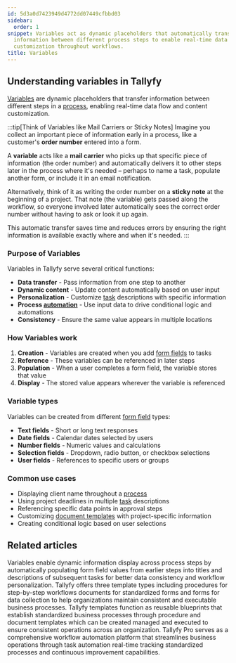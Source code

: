 ```yaml
---
id: 5d3a0d7423949d4772dd07449cfbbd03
sidebar:
  order: 1
snippet: Variables act as dynamic placeholders that automatically transfer and display
  information between different process steps to enable real-time data flow and content
  customization throughout workflows.
title: Variables
---
```


## Understanding variables in Tallyfy

[Variables](/products/pro/documenting/templates/variables/) are dynamic placeholders that transfer information between different steps in a [process](/products/pro/tracking-and-tasks/processes/), enabling real-time data flow and content customization.

:::tip[Think of Variables like Mail Carriers or Sticky Notes]
Imagine you collect an important piece of information early in a process, like a customer's **order number** entered into a form.

A **variable** acts like a **mail carrier** who picks up that specific piece of information (the order number) and automatically delivers it to other steps later in the process where it's needed – perhaps to name a task, populate another form, or include it in an email notification.

Alternatively, think of it as writing the order number on a **sticky note** at the beginning of a project. That note (the variable) gets passed along the workflow, so everyone involved later automatically sees the correct order number without having to ask or look it up again.

This automatic transfer saves time and reduces errors by ensuring the right information is available exactly where and when it's needed.
:::

### Purpose of Variables

Variables in Tallyfy serve several critical functions:

- **Data transfer** - Pass information from one step to another
- **Dynamic content** - Update content automatically based on user input
- **Personalization** - Customize [task](/products/pro/tracking-and-tasks/tasks/) descriptions with specific information
- **Process [automation](/products/pro/documenting/templates/automations/)** - Use input data to drive conditional logic and automations
- **Consistency** - Ensure the same value appears in multiple locations

### How Variables work

1. **Creation** - Variables are created when you add [form fields](/products/pro/tracking-and-tasks/tasks/what-are-form-fields-in-tallyfy/) to tasks
2. **Reference** - These variables can be referenced in later steps
3. **Population** - When a user completes a form field, the variable stores that value
4. **Display** - The stored value appears wherever the variable is referenced

### Variable types

Variables can be created from different [form field](/products/pro/tracking-and-tasks/tasks/what-are-form-fields-in-tallyfy/) types:

- **Text fields** - Short or long text responses
- **Date fields** - Calendar dates selected by users
- **Number fields** - Numeric values and calculations
- **Selection fields** - Dropdown, radio button, or checkbox selections
- **User fields** - References to specific users or groups

### Common use cases

- Displaying client name throughout a [process](/products/pro/tracking-and-tasks/processes/)
- Using project deadlines in multiple [task](/products/pro/tracking-and-tasks/tasks/) descriptions
- Referencing specific data points in approval steps
- Customizing [document templates](/products/pro/documenting/documents/) with project-specific information
- Creating conditional logic based on user selections


<PageTree />


## Related articles
<CardGrid>
<LinkTitleCard header="<b>Variables > Insert variables</b>" href="/products/pro/documenting/templates/variables/how-can-i-use-insert-variables-in-tallyfy/" > Variables enable dynamic information display across process steps by automatically populating form field values from earlier steps into titles and descriptions of subsequent tasks for better data consistency and workflow personalization. </LinkTitleCard>
<LinkTitleCard header="<b>Pro > Essentials</b>" href="/products/pro/documenting/" > Tallyfy offers three template types including procedures for step-by-step workflows documents for standardized forms and forms for data collection to help organizations maintain consistent and executable business processes. </LinkTitleCard>
<LinkTitleCard header="<b>Documenting > Templates</b>" href="/products/pro/documenting/templates/" > Tallyfy templates function as reusable blueprints that establish standardized business processes through procedure and document templates which can be created managed and executed to ensure consistent operations across an organization. </LinkTitleCard>
<LinkTitleCard header="<b>Introduction</b>" href="/products/pro/" > Tallyfy Pro serves as a comprehensive workflow automation platform that streamlines business operations through task automation real-time tracking standardized processes and continuous improvement capabilities. </LinkTitleCard>
</CardGrid>